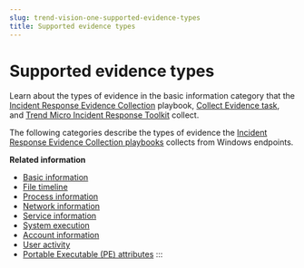 ```yaml
---
slug: trend-vision-one-supported-evidence-types
title: Supported evidence types
---
```

# Supported evidence types

Learn about the types of evidence in the basic information category that the [Incident Response Evidence Collection](create-ir-collection-playbooks.mdx) playbook, [Collect Evidence task](collect-evidence-task.mdx), and [Trend Micro Incident Response Toolkit](manual-evidence-collection.mdx) collect.

The following categories describe the types of evidence the [Incident Response Evidence Collection playbooks](create-ir-collection-playbooks.mdx) collects from Windows endpoints.

**Related information**

- [Basic information](ir-evidence-basic-info.mdx)
- [File timeline](ir-evidence-file-timeline.mdx)
- [Process information](ir-evidence-process-info.mdx)
- [Network information](ir-evidence-network-info.mdx)
- [Service information](ir-evidence-service-info.mdx)
- [System execution](ir-evidence-system-execution.mdx)
- [Account information](ir-evidence-account-info.mdx)
- [User activity](ir-evidence-user-activity.mdx)
- [Portable Executable (PE) attributes](ir-evidence-pe-attributes.mdx)
:::

